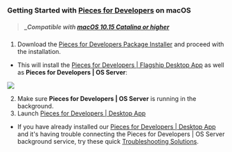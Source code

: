 ### Getting Started with [Pieces for Developers]( {{links.website.home}} ) on macOS
> ##### _Compatible with <a href="{{ links.installation.macos_catalina }}">macOS 10.15 Catalina or higher</a>
1. Download the <a href="{{ links.installation.pieces_pkg }}">Pieces for Developers Package Installer</a> and proceed with the installation.
- This will install the <a href="{{ links.website.pfd_desktop_install }}">Pieces for Developers | Flagship Desktop App</a> as well as **Pieces for Developers | OS Server**:

![](https://storage.googleapis.com/pieces_static_resources/vs_code_marketplace/GIFs/INSTALL_MACOS)

2. Make sure **Pieces for Developers | OS Server** is running in the background.
3. Launch <a href="{{ links.installation.localhost }}">Pieces for Developers | Desktop App</a>
- If you have already installed our <a href="{{ links.website.home }}">Pieces for Developers | Desktop App</a> and it's having trouble connecting the Pieces for Developers | OS Server background service, try these quick <a href="{{ links.internal.faqs }}">Troubleshooting Solutions</a>.
